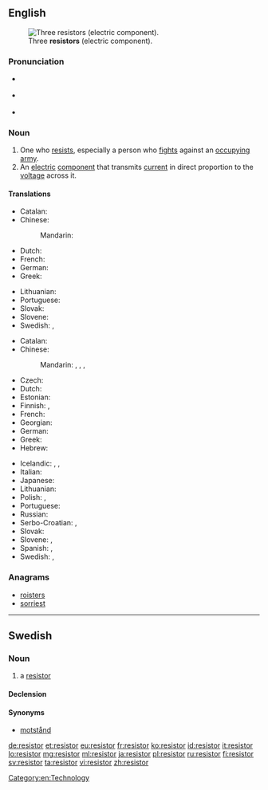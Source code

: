 ==English==
[[File:3_Resistors.jpg|thumb|Three '''resistors''' (electric component).]]

===Pronunciation===
* {{a|UK}} {{IPA|/rɪˈzɪstə/}}
* {{a|US}} {{IPA|/rɪˈzɪstɚ/}}
* {{rhymes|ɪstə(r)}}

===Noun===
{{en-noun}}

# One who [[resist]]s, especially a person who [[fight]]s against an [[occupy]]ing [[army]].
# An [[electric]] [[component]] that transmits [[current]] in direct proportion to the [[voltage]] across it.

====Translations====
{{trans-top|one who resists, especially a person who fights against an occupying army}}
* Catalan: {{t|ca|resistent|m}}
* Chinese:
*: Mandarin: {{t+|cmn|反抗|tr=fǎnkàngzhě|alt=反抗者|sc=Hani}}
* Dutch: {{t|nl|verzetsstrijder|m}}
* French: {{t+|fr|résistant|m}}
* German: {{t+|de|Widerstandskämpfer|m}}
* Greek: {{t+|el|αντιστασιακός|m}}
{{trans-mid}}
* Lithuanian: {{t|lt|pasipriešinimo narys|m}}
* Portuguese: {{t+|pt|resistente|m|f}}
* Slovak: {{t|sk|odporca|m}}
* Slovene: {{t+|sl|upornik|m}}
* Swedish: {{t|sv|motståndsman|c}}, {{t|sv|motståndskämpe|c}}
{{trans-bottom}}

{{trans-top|an electric component that transmits current in direct proportion to the voltage across it}}
* Catalan: {{t|ca|resistència|f}}
* Chinese:
*: Mandarin: {{t|cmn|電阻|sc=Hani}}, {{t+|cmn|电阻|tr=diànzǔ|sc=Hani}}, {{t|cmn|電阻器|sc=Hani}}, {{t+|cmn|电阻器|tr=diànzǔqì|sc=Hani}}
* Czech: {{t|cs|odpor|m}}
* Dutch: {{t+|nl|weerstand|m}}
* Estonian: {{t+|et|takisti}}
* Finnish: {{t+|fi|vastus}}, {{t+|fi|resistori}}
* French: {{t+|fr|résistance|f}}
* Georgian: {{t|ka|რეზისტორი|tr=rezistori|sc=Geor}}
* German: {{t+|de|Widerstand|m}}
* Greek: {{t+|el|αντίσταση|f}}
* Hebrew: {{t+|he|נגד|m|tr=nagad|sc=Hebr}}
{{trans-mid}}
* Icelandic: {{t|is|viðnám|n}}, {{t|is|viðnámstæki|n}}, {{t|is|mótstaða|f}}
* Italian: {{t+|it|resistore|m}}
* Japanese: {{t|ja|抵抗器|tr=ていこうき, teikōki|sc=Jpan}}
* Lithuanian: {{t|lt|varžas|f}}
* Polish: {{t+|pl|opornik|m}}, {{t+|pl|rezystor|m}}
* Portuguese: {{t|pt|resistor|m}}
* Russian: {{t+|ru|рези́стор|m|sc=Cyrl|tr=rezístor}}
* Serbo-Croatian: {{t|sh|отпорник|m|sc=Cyrl}}, {{t|sh|otpornik|m}}
* Slovak: {{t|sk|odpor|m}}
* Slovene: {{t+|sl|upornik|m}}, {{t+|sl|upor|m}}
* Spanish: {{t+|es|resistencia|f}}, {{t|es|resistor|m}}
* Swedish: {{t+|sv|resistor|c}}, {{t+|sv|motstånd|n}}
{{trans-bottom}}

===Anagrams===
* [[roisters#English|roisters]]
* [[sorriest#English|sorriest]]

[[Category:en:Technology]]

----

==Swedish==
{{wikipedia|lang=sv}}

===Noun===
{{sv-noun|c}}

# {{context|electronics|lang=sv}} a [[#English|resistor]]

====Declension====
{{sv-noun-reg-r-c|3=resistore}}

====Synonyms====
* [[motstånd]]

[[de:resistor]]
[[et:resistor]]
[[eu:resistor]]
[[fr:resistor]]
[[ko:resistor]]
[[id:resistor]]
[[it:resistor]]
[[lo:resistor]]
[[mg:resistor]]
[[ml:resistor]]
[[ja:resistor]]
[[pl:resistor]]
[[ru:resistor]]
[[fi:resistor]]
[[sv:resistor]]
[[ta:resistor]]
[[vi:resistor]]
[[zh:resistor]]